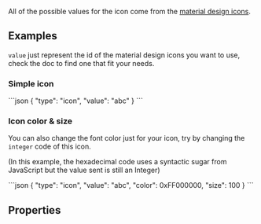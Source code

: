 
All of the possible values for the icon come from the [material design icons](https://api.flutter.dev/flutter/material/Icons-class.html#constants).

## Examples

`value` just represent the id of the material design icons you want to use, check the doc to find one that fit your needs.

### Simple icon

<CodeBlock>
```json
{
    "type": "icon",
    "value": "abc"
}
```
</CodeBlock>

### Icon color & size
You can also change the font color just for your icon, try by changing the `integer` code of this icon.

(In this example, the hexadecimal code uses a syntactic sugar from JavaScript but the value sent is still an Integer)

<CodeBlock>
```json
{
    "type": "icon",
    "value": "abc",
    "color": 0xFF000000,
    "size": 100
}
```
</CodeBlock>

## Properties
<PropertyTable schema={schema}/>
